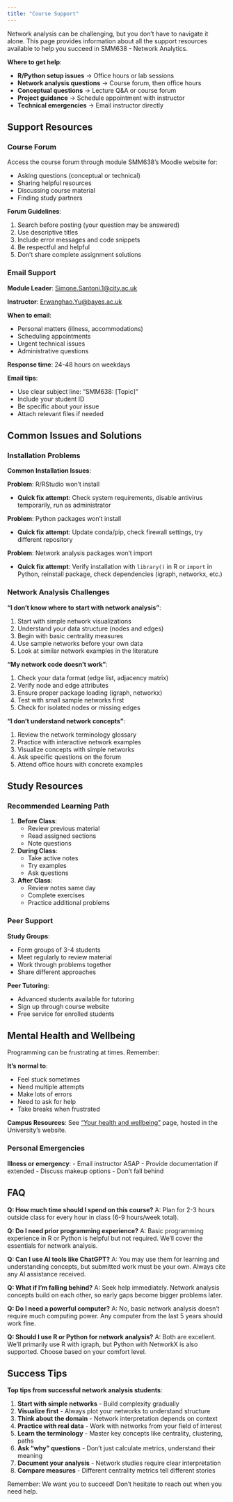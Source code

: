 ```yaml
---
title: "Course Support"
---
```


Network analysis can be challenging, but you don't have to navigate it alone.
This page provides information about all the support resources available to
help you succeed in SMM638 - Network Analytics.

::: {.callout-tip}
**Where to get help**:

- **R/Python setup issues** → Office hours or lab sessions
- **Network analysis questions** → Course forum, then office hours
- **Conceptual questions** → Lecture Q&A or course forum
- **Project guidance** → Schedule appointment with instructor
- **Technical emergencies** → Email instructor directly
:::

## Support Resources

### Course Forum

Access the course forum through module SMM638's Moodle website for:

- Asking questions (conceptual or technical)
- Sharing helpful resources
- Discussing course material
- Finding study partners

**Forum Guidelines**:

1. Search before posting (your question may be answered)
2. Use descriptive titles
3. Include error messages and code snippets
4. Be respectful and helpful
5. Don't share complete assignment solutions

### Email Support

**Module Leader**: [Simone.Santoni.1@city.ac.uk](mailto:Simone.Santoni.1@city.ac.uk)

**Instructor**: [Erwanghao.Yu@bayes.ac.uk](mailto:Erwanghao.Yu@bayes.ac.uk)

**When to email**:

- Personal matters (illness, accommodations)
- Scheduling appointments
- Urgent technical issues
- Administrative questions

**Response time**: 24-48 hours on weekdays

**Email tips**:

- Use clear subject line: "SMM638: [Topic]"
- Include your student ID
- Be specific about your issue
- Attach relevant files if needed

## Common Issues and Solutions

### Installation Problems

::: {.callout-warning}
**Common Installation Issues**:

**Problem**: R/RStudio won't install

- **Quick fix attempt**: Check system requirements, disable antivirus temporarily, run as administrator

**Problem**: Python packages won't install

- **Quick fix attempt**: Update conda/pip, check firewall settings, try different repository

**Problem**: Network analysis packages won't import

- **Quick fix attempt**: Verify installation with `library()` in R or `import` in Python, reinstall package, check dependencies (igraph, networkx, etc.)
:::

### Network Analysis Challenges

**"I don't know where to start with network analysis"**:

1. Start with simple network visualizations
2. Understand your data structure (nodes and edges)
3. Begin with basic centrality measures
4. Use sample networks before your own data
5. Look at similar network examples in the literature

**"My network code doesn't work"**:

1. Check your data format (edge list, adjacency matrix)
2. Verify node and edge attributes
3. Ensure proper package loading (igraph, networkx)
4. Test with small sample networks first
5. Check for isolated nodes or missing edges

**"I don't understand network concepts"**:

1. Review the network terminology glossary
2. Practice with interactive network examples
3. Visualize concepts with simple networks
4. Ask specific questions on the forum
5. Attend office hours with concrete examples

## Study Resources

### Recommended Learning Path

1. **Before Class**:
   - Review previous material
   - Read assigned sections
   - Note questions

2. **During Class**:
   - Take active notes
   - Try examples
   - Ask questions

3. **After Class**:
   - Review notes same day
   - Complete exercises
   - Practice additional problems

### Peer Support

**Study Groups**:

- Form groups of 3-4 students
- Meet regularly to review material
- Work through problems together
- Share different approaches

**Peer Tutoring**:

- Advanced students available for tutoring
- Sign up through course website
- Free service for enrolled students

## Mental Health and Wellbeing

Programming can be frustrating at times. Remember:

::: {.callout-note}
**It's normal to**:

- Feel stuck sometimes
- Need multiple attempts
- Make lots of errors
- Need to ask for help
- Take breaks when frustrated
:::

**Campus Resources**: See ["Your health and
wellbeing"](https://www.citystgeorges.ac.uk/prospective-students/student-life/student-wellbeing/your-health-wellbeing)
page, hosted in the University's website.

### Personal Emergencies

**Illness or emergency**:
- Email instructor ASAP
- Provide documentation if extended
- Discuss makeup options
- Don't fall behind

## FAQ

**Q: How much time should I spend on this course?**
A: Plan for 2-3 hours outside class for every hour in class (6-9 hours/week total).

**Q: Do I need prior programming experience?**
A: Basic programming experience in R or Python is helpful but not required. We'll cover the essentials for network analysis.

**Q: Can I use AI tools like ChatGPT?**
A: You may use them for learning and understanding concepts, but submitted work must be your own. Always cite any AI assistance received.

**Q: What if I'm falling behind?**
A: Seek help immediately. Network analysis concepts build on each other, so early gaps become bigger problems later.

**Q: Do I need a powerful computer?**
A: No, basic network analysis doesn't require much computing power. Any computer from the last 5 years should work fine.

**Q: Should I use R or Python for network analysis?**
A: Both are excellent. We'll primarily use R with igraph, but Python with NetworkX is also supported. Choose based on your comfort level.

## Success Tips

::: {.callout-tip}

**Top tips from successful network analysis students**:

1. **Start with simple networks** - Build complexity gradually
2. **Visualize first** - Always plot your networks to understand structure
3. **Think about the domain** - Network interpretation depends on context
4. **Practice with real data** - Work with networks from your field of interest
5. **Learn the terminology** - Master key concepts like centrality, clustering, paths
6. **Ask "why" questions** - Don't just calculate metrics, understand their meaning
7. **Document your analysis** - Network studies require clear interpretation
8. **Compare measures** - Different centrality metrics tell different stories
:::

Remember: We want you to succeed! Don't hesitate to reach out when you need help.
